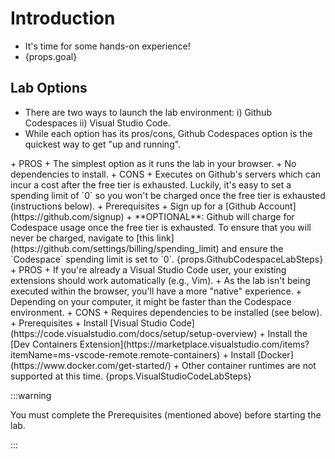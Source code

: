 
# Introduction
+ It's time for some hands-on experience!
+ {props.goal}

## Lab Options
+ There are two ways to launch the lab environment: i) Github Codespaces ii) Visual Studio Code.
+ While each option has its pros/cons, Github Codespaces option is the quickest way to get "up and running".

<Tabs>
  <TabItem value="github-codespaces" label="Github Codespaces" default>
      + PROS
        + The simplest option as it runs the lab in your browser.
        + No dependencies to install.
      + CONS
        + Executes on Github's servers which can incur a cost after the free tier is exhausted. Luckily, it's easy to set a spending limit of `0` so you won't be charged once the free tier is exhausted (instructions below).
      + Prerequisites
        + Sign up for a [Github Account](https://github.com/signup)
        + **OPTIONAL**: Github will charge for Codespace usage once the free tier is exhausted. To ensure that you will never be charged, navigate to [this link](https://github.com/settings/billing/spending_limit) and ensure the `Codespace` spending limit is set to `0`.
      {props.GithubCodespaceLabSteps}
  </TabItem>
  <TabItem value="visual-studio-code" label="Visual Studio Code">
      + PROS
        + If you're already a Visual Studio Code user, your existing extensions should work automatically (e.g., Vim).
        + As the lab isn't being executed within the browser, you'll have a more "native" experience.
        + Depending on your computer, it might be faster than the Codespace environment.
      + CONS
        + Requires dependencies to be installed (see below).
      + Prerequisites
        + Install [Visual Studio Code](https://code.visualstudio.com/docs/setup/setup-overview)
        + Install the [Dev Containers Extension](https://marketplace.visualstudio.com/items?itemName=ms-vscode-remote.remote-containers)
        + Install [Docker](https://www.docker.com/get-started/)
          + Other container runtimes are not supported at this time.
      {props.VisualStudioCodeLabSteps}
  </TabItem>
</Tabs>

:::warning

You must complete the Prerequisites (mentioned above) before starting the lab.

:::
